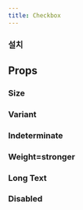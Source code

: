 ```yaml
---
title: Checkbox
---
```


<ComponentExample name="checkbox-preview" />

### 설치

<Installation name="checkbox" />

## Props

<ReactTypeTable path="./registry/ui/checkbox.tsx" name="CheckboxProps" />

### Size

<ComponentExample name="checkbox-size" />

### Variant

<ComponentExample name="checkbox-variant" />

### Indeterminate

<ComponentExample name="checkbox-indeterminate" />

### Weight=stronger

<ComponentExample name="checkbox-stronger" />

### Long Text

<ComponentExample name="checkbox-long-text" />

### Disabled

<ComponentExample name="checkbox-disabled" />

